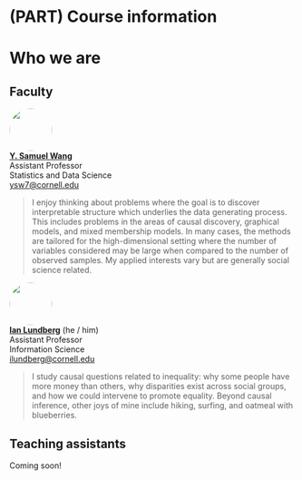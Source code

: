 
# (PART) Course information

# Who we are {.unnumbered}

<head>
<style>
img {
  border-radius: 50%;
}
</style>
</head>

## Faculty {.unnumbered}

<div class="row">
  <div class="column"><img src="assets/Sam.jpeg" style="width:75px"></div>
  <div class="col-md-5">[**Y. Samuel Wang**](https://ysamuelwang.com/)<br>Assistant Professor<br>Statistics and Data Science<br>
[ysw7@cornell.edu](mailto:ysw7@cornell.edu)</div>
</div>

> I enjoy thinking about problems where the goal is to discover interpretable structure which underlies the data generating process. This includes problems in the areas of causal discovery, graphical models, and mixed membership models. In many cases, the methods are tailored for the high-dimensional setting where the number of variables considered may be large when compared to the number of observed samples. My applied interests vary but are generally social science related.

<div class="row">
  <div class="column"><img src="assets/Ian.jpg" style="width:75px"></div>
  <div class="col-md-5">[**Ian Lundberg**](https://www.ianlundberg.org/) (he / him)<br>Assistant Professor<br>Information Science<br>[ilundberg@cornell.edu](mailto:ilundberg@cornell.edu)</div>
</div>

>I study causal questions related to inequality: why some people have more money than others, why disparities exist across social groups, and how we could intervene to promote equality. Beyond causal inference, other joys of mine include hiking, surfing, and oatmeal with blueberries.

## Teaching assistants {.unnumbered}

Coming soon!

